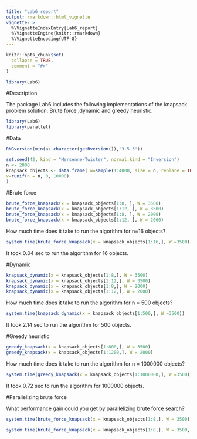 ```yaml
---
title: "Lab6_report"
output: rmarkdown::html_vignette
vignette: >
  %\VignetteIndexEntry{Lab6_report}
  %\VignetteEngine{knitr::rmarkdown}
  %\VignetteEncoding{UTF-8}
---
```


```r
knitr::opts_chunk$set(
  collapse = TRUE,
  comment = "#>"
)
```

```r
library(Lab6)
```


#Description

The package Lab6 includes the following implementations of the knapsack problem solution: Brute force ,dynamic and greedy heuristic.


```r
library(Lab6)
library(parallel)
```

#Data

```r
RNGversion(min(as.character(getRversion()),"3.5.3"))

set.seed(42, kind = "Mersenne-Twister", normal.kind = "Inversion")
n <- 2000
knapsack_objects <- data.frame( w=sample(1:4000, size = n, replace = TRUE),
v=runif(n = n, 0, 10000)
)
```

#Brute force

```r
brute_force_knapsack(x = knapsack_objects[1:8, ], W = 3500)
brute_force_knapsack(x = knapsack_objects[1:12, ], W = 3500)
brute_force_knapsack(x = knapsack_objects[1:8, ], W = 2000)
brute_force_knapsack(x = knapsack_objects[1:12, ], W = 2000)
```

How much time does it take to run the algorithm for n=16 objects?

```r
system.time(brute_force_knapsack(x = knapsack_objects[1:16,], W =3500))
```


It took 0.04 sec to run the algorithm for 16 objects.


#Dynamic

```r
knapsack_dynamic(x = knapsack_objects[1:8,], W = 3500)
knapsack_dynamic(x = knapsack_objects[1:12,], W = 3500)
knapsack_dynamic(x = knapsack_objects[1:8,], W = 2000)
knapsack_dynamic(x = knapsack_objects[1:12,], W = 2000)
```



How much time does it take to run the algorithm for n = 500 objects?


```r
system.time(knapsack_dynamic(x = knapsack_objects[1:500,], W =3500))
```

It took 2.14 sec to run the algorithm for 500 objects.


#Greedy heuristic

```r
greedy_knapsack(x = knapsack_objects[1:800,], W = 3500)
greedy_knapsack(x = knapsack_objects[1:1200,], W = 2000)
```

How much time does it take to run the algorithm for n = 1000000 objects?


```r
system.time(greedy_knapsack(x = knapsack_objects[1:1000000,], W =3500))
```


It took 0.72 sec to run the algorithm for 1000000 objects.


#Parallelizing brute force

What performance gain could you get by parallelizing brute force search?


```r
system.time(brute_force_knapsack(x = knapsack_objects[1:8,], W = 3500))
```

```r
system.time(brute_force_knapsack(x = knapsack_objects[1:8,], W = 3500, parallel = TRUE))
```







